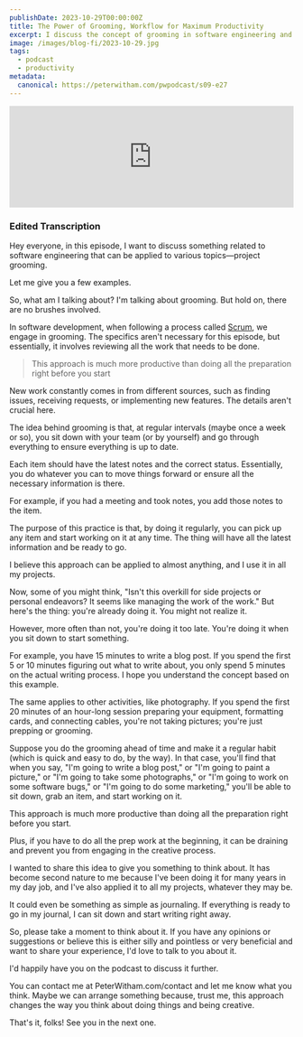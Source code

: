 ```yaml
---
publishDate: 2023-10-29T00:00:00Z
title: The Power of Grooming, Workflow for Maximum Productivity
excerpt: I discuss the concept of grooming in software engineering and how it can be applied to various areas of life.
image: /images/blog-fi/2023-10-29.jpg
tags:
  - podcast
  - productivity
metadata:
  canonical: https://peterwitham.com/pwpodcast/s09-e27
---
```


<iframe width="100%" height="180" frameborder="no" scrolling="no" seamless src="https://share.transistor.fm/e/2b133c09/dark"></iframe>

### Edited Transcription

Hey everyone, in this episode, I want to discuss something related to software engineering that can be applied to various topics—project grooming.

Let me give you a few examples.

So, what am I talking about? I'm talking about grooming. But hold on, there are no brushes involved.

In software development, when following a process called [Scrum](https://en.wikipedia.org/wiki/Scrum_(software_development)), we engage in grooming. The specifics aren't necessary for this episode, but essentially, it involves reviewing all the work that needs to be done.

>This approach is much more productive than doing all the preparation right before you start

New work constantly comes in from different sources, such as finding issues, receiving requests, or implementing new features. The details aren't crucial here.

The idea behind grooming is that, at regular intervals (maybe once a week or so), you sit down with your team (or by yourself) and go through everything to ensure everything is up to date.

Each item should have the latest notes and the correct status. Essentially, you do whatever you can to move things forward or ensure all the necessary information is there.

For example, if you had a meeting and took notes, you add those notes to the item.

The purpose of this practice is that, by doing it regularly, you can pick up any item and start working on it at any time. The thing will have all the latest information and be ready to go.

I believe this approach can be applied to almost anything, and I use it in all my projects.

Now, some of you might think, "Isn't this overkill for side projects or personal endeavors? It seems like managing the work of the work." But here's the thing: you're already doing it. You might not realize it.

However, more often than not, you're doing it too late. You're doing it when you sit down to start something.

For example, you have 15 minutes to write a blog post. If you spend the first 5 or 10 minutes figuring out what to write about, you only spend 5 minutes on the actual writing process. I hope you understand the concept based on this example.

The same applies to other activities, like photography. If you spend the first 20 minutes of an hour-long session preparing your equipment, formatting cards, and connecting cables, you're not taking pictures; you're just prepping or grooming.

Suppose you do the grooming ahead of time and make it a regular habit (which is quick and easy to do, by the way). In that case, you'll find that when you say, "I'm going to write a blog post," or "I'm going to paint a picture," or "I'm going to take some photographs," or "I'm going to work on some software bugs," or "I'm going to do some marketing," you'll be able to sit down, grab an item, and start working on it.

This approach is much more productive than doing all the preparation right before you start.

Plus, if you have to do all the prep work at the beginning, it can be draining and prevent you from engaging in the creative process.

I wanted to share this idea to give you something to think about. It has become second nature to me because I've been doing it for many years in my day job, and I've also applied it to all my projects, whatever they may be.

It could even be something as simple as journaling. If everything is ready to go in my journal, I can sit down and start writing right away.

So, please take a moment to think about it. If you have any opinions or suggestions or believe this is either silly and pointless or very beneficial and want to share your experience, I'd love to talk to you about it.

I'd happily have you on the podcast to discuss it further.

You can contact me at PeterWitham.com/contact and let me know what you think. Maybe we can arrange something because, trust me, this approach changes the way you think about doing things and being creative.

That's it, folks! See you in the next one.
